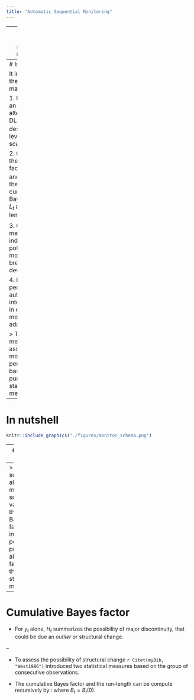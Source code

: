 ```yaml
---
title: "Automatic Sequential Monitoring"
---
```


---
class: center, middle, inverse

# Automatic Sequential Monitoring

---
# In nutshell

It involves the following main steps: 

1. Propose an alternative DLM $(M_1)$ describing a level and/or scale shift; 

2. Compute the Bayes factor, $H_t$ and update the cumulative Bayes factor $L_t$ and run-lenght $l_t$;

3. Check if measures indicates potential model breakdown deviates;

4. If so, performs automatic interventions in order to model adapts itself.

> The method assess the model performance based on purely statistical measures.

---
# In nutshell

```r
knitr::include_graphics("./figures/monitor_schema.png")
```

---
# Bayes factor

At time $t$, the Bayes factor based on the most recent $k$ observations is given by

$$B_t(k) = H_t\,B_{t-1}(k-1) = \dfrac{p(y_t,\ldots, y_{t-k+1} \mid D_{t-k})}{p_A(y_t,\ldots, y_{t-k+1} \mid D_{t-k})}$$

where

$$H_t = \dfrac{p(y_t \mid D_{t-1})}{p_A(y_t \mid D_{t-1})}$$
and 
- $p_A(y_t \mid D_t)$ is the predictive density distribution of the alternative model $M_A$


--
> Given a suitable alternative model, small values of these Bayes factors
indicate poor predictive ability, or failure, of the standard model.

---
# Cumulative Bayes factor

- For $y_t$ alone, $H_t$ summarizes the possibility of major discontinuity, that could be due an _outlier_ or structural change.

--

- To assess the possibility of structural change `r Citet(myBib, "West1986")`
introduced two statistical measures based on the group of consecutive observations.

- The cumulative Bayes factor and the run-length can be compute recursively by::
\begin{eqnarray*}
L_t&=& B_t \, \min_{1 \le k \le t}\{1, L_{t-1}\}\\ 
l_t&=& 1+ l_{t-1}\,\times \, I_{(-\infty,1)}(L_{t-1})
\end{eqnarray*}
where $B_t=B_t(0)$.




